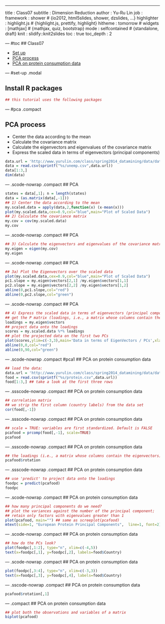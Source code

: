 ---
title       : Class07
subtitle    : Dimension Reduction
author      : Yu-Ru Lin
job         : 
framework   : shower        # {io2012, html5slides, shower, dzslides, ...}
highlighter : highlight.js  # {highlight.js, prettify, highlight}
hitheme     : tomorrow      # 
widgets     : [mathjax]            # {mathjax, quiz, bootstrap}
mode        : selfcontained # {standalone, draft}
knit        : slidify::knit2slides
toc         : true
toc_depth   : 2

--- #toc
## Class07
  
* [Set up](#set-up)
* [PCA process](#pca)
* [PCA on protein consumption data](#pca1)

--- #set-up .modal 

## Install R packages
```r
## this tutorial uses the following packages
```

--- #pca .compact

## PCA process
   * Center the data according to the mean
   * Calculate the covariance matrix
   * Calculate the eigenvectors and eigenvalues of the covariance matrix
   * Express the scaled data in terms of eigenvectors (principal components)
```r
data.url = 'http://www.yurulin.com/class/spring2014_datamining/data/data_text'
data = read.csv(sprintf("%s/unemp.csv",data.url))
data[1:3,]
dim(data)
```

--- .scode-nowrap .compact
## PCA
```r
states = data[,1]; n = length(states)
data = (as.matrix(data[,-1]))
## 1) Center the data according to the mean
my.scaled.data = apply(data,2,function(x) (x-mean(x)))
plot(my.scaled.data,cex=0.9,col="blue",main="Plot of Scaled Data")
## 2) Calculate the covariance matrix
my.cov = cov(my.scaled.data)
my.cov
```

--- .scode-nowrap .compact
## PCA
```r
## 3) Calculate the eigenvectors and eigenvalues of the covariance matrix
my.eigen = eigen(my.cov)
my.eigen
```

--- .scode-nowrap .compact
## PCA
```r
## 3a) Plot the Eigenvectors over the scaled data
plot(my.scaled.data,cex=0.9,col="blue",main="Plot of Scaled Data")
pc1.slope = my.eigen$vectors[2,1] /my.eigen$vectors[1,1]
pc2.slope = my.eigen$vectors[2,2] /my.eigen$vectors[1,2]
abline(0,pc1.slope,col="red")
abline(0,pc2.slope,col="green")
```

--- .scode-nowrap .compact
## PCA
```r
## 4) Express the scaled data in terms of eigenvectors (principal components)
## get the P matrix (loadings, i.e., a matrix whose columns contain the eigenvectors)
loadings = my.eigen$vectors 
## project data onto the loadings
scores = my.scaled.data %*% loadings 
## plot the projected data on the first two PCs
plot(scores,ylim=c(-3,3),main='Data in terms of EigenVectors / PCs',xlab='PC1',ylab='PC2')
abline(0,0,col="red")
abline(0,90,col="green")
```

--- .scode-nowrap .compact #pca1
## PCA on protein consumption data
```r
## load the data:
data.url = 'http://www.yurulin.com/class/spring2014_datamining/data/data_text'
food = read.csv(sprintf("%s/protein.csv",data.url))
food[1:3,] ## take a look at the first three rows
```

--- .ssscode-nowrap .compact 
## PCA on protein consumption data
```r
## correlation matrix
## we strip the first column (country labels) from the data set
cor(food[,-1])
```

--- .ssscode-nowrap .compact 
## PCA on protein consumption data
```r
## scale = TRUE: variables are first standardized. Default is FALSE
pcafood = prcomp(food[,-1], scale=TRUE) 
pcafood
```

--- .ssscode-nowrap .compact 
## PCA on protein consumption data
```r
## the loadings (i.e., a matrix whose columns contain the eigenvectors)
pcafood$rotation
```

--- .ssscode-nowrap .compact 
## PCA on protein consumption data
```r
## use 'predict' to project data onto the loadings
foodpc = predict(pcafood)
foodpc  
```

--- .scode-nowrap .compact 
## PCA on protein consumption data
```r
## how many principal components do we need?
## plot the variances against the number of the principal component;
## retain only factors with eigenvalues greater than 1
plot(pcafood, main="") ## same as screeplot(pcafood)
mtext(side=1, "European Protein Principal Components",  line=1, font=2)
```

--- .scode-nowrap .compact 
## PCA on protein consumption data
```r
## how do the PCs look?
plot(foodpc[,1:2], type="n", xlim=c(-4,5))
text(x=foodpc[,1], y=foodpc[,2], labels=food$Country)
```

--- .scode-nowrap .compact 
## PCA on protein consumption data
```r
plot(foodpc[,3:4], type="n", xlim=c(-3,3))
text(x=foodpc[,3], y=foodpc[,4], labels=food$Country)
```

--- .sscode-nowrap .compact 
## PCA on protein consumption data
```r
pcafood$rotation[,1]
```

---  .compact 
## PCA on protein consumption data
```r
## plot both the observations and variables of a matrix
biplot(pcafood)
```